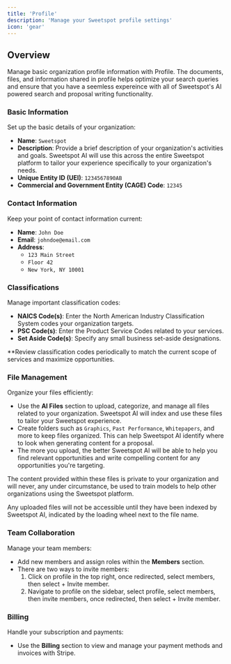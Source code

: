 ```yaml
---
title: 'Profile'
description: 'Manage your Sweetspot profile settings'
icon: 'gear'
---
```


## Overview

Manage basic organization profile information with Profile. The documents, files, and information shared in profile helps optimize your search queries and ensure that you have a seemless expereince with all of Sweetspot's AI powered search and proposal writing functionality.

### Basic Information

Set up the basic details of your organization:

- **Name**: `Sweetspot`
- **Description**: Provide a brief description of your organization's activities and goals. Sweetspot AI will use this across the entire Sweetspot platform to tailor your experience specifically to your organization's needs.
- **Unique Entity ID (UEI)**: `1234567890AB` 
- **Commercial and Government Entity (CAGE) Code**: `12345`

### Contact Information

Keep your point of contact information current:

- **Name**: `John Doe`
- **Email**: `johndoe@email.com`
- **Address**: 
  - `123 Main Street`
  - `Floor 42`
  - `New York, NY 10001`

### Classifications

Manage important classification codes:

- **NAICS Code(s)**: Enter the North American Industry Classification System codes your organization targets.
- **PSC Code(s)**: Enter the Product Service Codes related to your services.
- **Set Aside Code(s)**: Specify any small business set-aside designations.

<tip>**Review classification codes periodically to match the current scope of services and maximize opportunities.</tip>

### File Management

Organize your files efficiently:

- Use the **AI Files** section to upload, categorize, and manage all files related to your organization. Sweetspot AI will index and use these files to tailor your Sweetspot experience.
- Create folders such as `Graphics`, `Past Performance`, `Whitepapers`, and more to keep files organized. This can help Sweetspot AI identify where to look when generating content for a proposal.
- The more you upload, the better Sweetspot AI will be able to help you find relevant opportunities and write compelling content for any opportunities you're targeting.

<Info>The content provided within these files is private to your organization and will never, any under circumstance, be used to train models to help  other organizations using the Sweetspot platform.</Info>

<Warning>Any uploaded files will not be accessible until they have been indexed by Sweetspot AI, indicated by the loading wheel next to the file name.</Warning>

### Team Collaboration

Manage your team members:
- Add new members and assign roles within the **Members** section. 
- There are two ways to invite members: 
  1. Click on profile in the top right, once redirected, select members, then select + Invite member. 
  2. Navigate to profile on the sidebar, select profile, select members, then invite members, once redirected, then select + Invite member. 

### Billing

Handle your subscription and payments:
- Use the **Billing** section to view and manage your payment methods and invoices with Stripe. 
